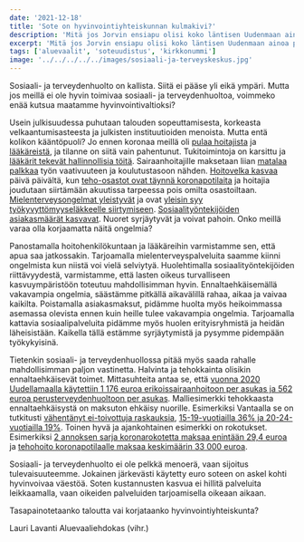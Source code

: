 ```yaml
---
date: '2021-12-18'
title: 'Sote on hyvinvointiyhteiskunnan kulmakivi?'
description: 'Mitä jos Jorvin ensiapu olisi koko läntisen Uudenmaan ainoa päivystys? Mitä jos Jorvissa pitäisi aina jonottaa monta tuntia?'
excerpt: 'Mitä jos Jorvin ensiapu olisi koko läntisen Uudenmaan ainoa päivystys? Mitä jos Jorvissa pitäisi aina jonottaa monta tuntia? Entä jos siitä tulisi jälkikäteen lasku, jossa olisi pari nollaa enemmän kuin nykyään?'
tags: ['aluevaalit', 'soteuudistus', 'kirkkonummi']
image: '../../../../../images/sosiaali-ja-terveyskeskus.jpg'
---
```


Sosiaali- ja terveydenhuolto on kallista. Siitä ei pääse yli eikä ympäri. Mutta jos meillä ei ole hyvin toimivaa sosiaali- ja terveydenhuoltoa, voimmeko enää kutsua maatamme hyvinvointivaltioksi?

Usein julkisuudessa puhutaan talouden sopeuttamisesta, korkeasta velkaantumisasteesta ja julkisten instituutioiden menoista. Mutta entä kolikon kääntöpuoli? Jo ennen koronaa meillä oli [pulaa hoitajista](https://yle.fi/aihe/t/18-328952) ja [lääkäreistä](https://www.is.fi/kotimaa/art-2000006278379.html), ja tilanne on siitä vain pahentunut. Tukitoimintoja on karsittu ja [lääkärit tekevät hallinnollisia töitä](https://www.hs.fi/paakirjoitukset/art-2000008439006.html). Sairaanhoitajille maksetaan liian [matalaa palkkaa](https://www.iltalehti.fi/tyoelama/a/7c881fab-b5d2-4bc6-b7e8-3b446f74116b) työn vaativuuteen ja koulutustasoon nähden. [Hoitovelka kasvaa](https://yle.fi/uutiset/3-11605429) päivä päivältä, kun [teho-osastot ovat täynnä koronapotilaita](https://yle.fi/uutiset/3-12205139) ja hoitajia joudutaan siirtämään akuutissa tarpeessa pois omilta osastoiltaan. [Mielenterveysongelmat yleistyvät](https://yle.fi/uutiset/3-11286438) ja ovat [yleisin syy työkyvyttömyyseläkkeelle siirtymiseen](https://www.etk.fi/ajankohtaista/mielenterveyden-sairaudet-yleisin-tyokyvyttomyyselakkeelle-siirtymisen-syy/). [Sosiaalityöntekijöiden asiakasmäärät kasvavat](https://yle.fi/uutiset/3-10823854). Nuoret syrjäytyvät ja voivat pahoin. Onko meillä varaa olla korjaamatta näitä ongelmia?

Panostamalla hoitohenkilökuntaan ja lääkäreihin varmistamme sen, että apua saa jatkossakin. Tarjoamalla mielenterveyspalveluita saamme kiinni ongelmista kun niistä voi vielä selviytyä. Huolehtimalla sosiaalityöntekijöiden riittävyydestä, varmistamme, että lasten oikeus turvalliseen kasvuympäristöön toteutuu mahdollisimman hyvin. Ennaltaehkäisemällä vakavampia ongelmia, säästämme pitkällä aikavälillä rahaa, aikaa ja vaivaa kaikilta. Poistamalla asiakasmaksut, pidämme huolta myös heikoimmassa asemassa olevista ennen kuin heille tulee vakavampia ongelmia. Tarjoamalla kattavia sosiaalipalveluita pidämme myös huolen erityisryhmistä ja heidän läheisistään. Kaikella tällä estämme syrjäytymistä ja pysymme pidempään työkykyisinä.

Tietenkin sosiaali- ja terveydenhuollossa pitää myös saada rahalle mahdollisimman paljon vastinetta. Halvinta ja tehokkainta olisikin ennaltaehkäisevät toimet. Mittasuhteita antaa se, että [vuonna 2020 Uudellamaalla käytettiin 1 176 euroa erikoissairaanhoitoon per asukas ja 562 euroa perusterveydenhuoltoon per asukas](https://www.kuntaliitto.fi/sosiaali-ja-terveysasiat/tilastot-ja-erillisselvitykset/kuntien-sosiaali-ja-terveydenhuollon-nettokustannukset-euroaasukas). Malliesimerkki tehokkaasta ennaltaehkäisystä on maksuton ehkäisy nuorille. Esimerkiksi Vantaalla se on tutkitusti [vähentänyt ei-toivottuja raskauksia](https://bmjopen.bmj.com/content/11/2/e043092), [15-19-vuotiailla 36% ja 20-24-vuotiailla 19%](https://terveysportti.mobi/xmedia/duo/duo15044.pdf#2). Toinen hyvä ja ajankohtainen esimerkki on rokotukset. Esimerkiksi [2 annoksen sarja koronarokotetta maksaa enintään 29,4 euroa](https://www.iltalehti.fi/koronavirus/a/24f02847-25ad-466e-a160-709e51be80e7) ja [tehohoito koronapotilaalle maksaa keskimäärin 33 000 euroa](https://www.iltalehti.fi/kotimaa/a/a5ac42f4-d753-4d24-abaf-a14967e3422b).

Sosiaali- ja terveydenhuolto ei ole pelkkä menoerä, vaan sijoitus tulevaisuuteemme. Jokainen järkevästi käytetty euro soteen on askel kohti hyvinvoivaa väestöä. Soten kustannusten kasvua ei hillitä palveluita leikkaamalla, vaan oikeiden palveluiden tarjoamisella oikeaan aikaan.

Tasapainotetaanko taloutta vai korjataanko hyvinvointiyhteiskunta?

Lauri Lavanti
Aluevaaliehdokas (vihr.)
